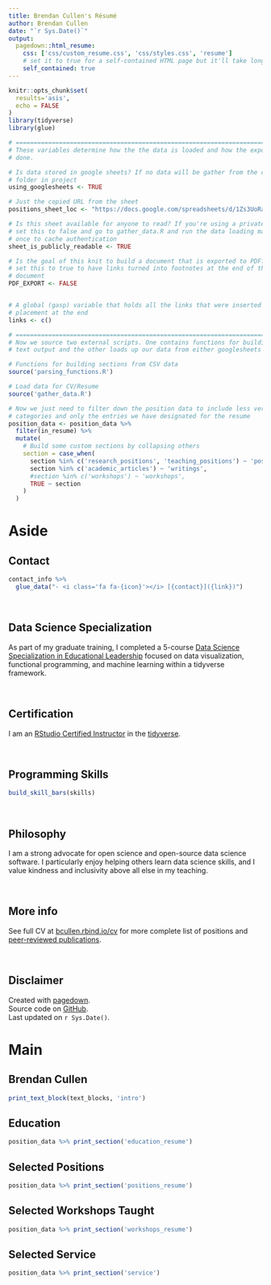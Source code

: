 ```yaml
---
title: Brendan Cullen's Résumé
author: Brendan Cullen
date: "`r Sys.Date()`"
output:
  pagedown::html_resume:
    css: ['css/custom_resume.css', 'css/styles.css', 'resume']
    # set it to true for a self-contained HTML page but it'll take longer to render
    self_contained: true
---
```



```r
knitr::opts_chunk$set(
  results='asis', 
  echo = FALSE
)
library(tidyverse)
library(glue)

# ======================================================================
# These variables determine how the the data is loaded and how the exports are
# done.

# Is data stored in google sheets? If no data will be gather from the csvs/
# folder in project
using_googlesheets <- TRUE

# Just the copied URL from the sheet
positions_sheet_loc <- "https://docs.google.com/spreadsheets/d/1Zs3UoRaZEXoNiX-RFWNHTnr5KL8SCB_e-bik5mftt-k/"

# Is this sheet available for anyone to read? If you're using a private sheet
# set this to false and go to gather_data.R and run the data loading manually
# once to cache authentication
sheet_is_publicly_readable <- TRUE

# Is the goal of this knit to build a document that is exported to PDF? If so
# set this to true to have links turned into footnotes at the end of the
# document
PDF_EXPORT <- FALSE


# A global (gasp) variable that holds all the links that were inserted for
# placement at the end
links <- c()

# ======================================================================
# Now we source two external scripts. One contains functions for building the
# text output and the other loads up our data from either googlesheets or csvs

# Functions for building sections from CSV data
source('parsing_functions.R') 

# Load data for CV/Resume
source('gather_data.R')

# Now we just need to filter down the position data to include less verbose
# categories and only the entries we have designated for the resume
position_data <- position_data %>% 
  filter(in_resume) %>% 
  mutate(
    # Build some custom sections by collapsing others
    section = case_when(
      section %in% c('research_positions', 'teaching_positions') ~ 'positions', 
      section %in% c('academic_articles') ~ 'writings',
      #section %in% c('workshops') ~ 'workshops',
      TRUE ~ section
    )
  ) 
```



Aside
================================================================================


Contact <i class="fa fa-address-book"></i> {#contact}
--------------------------------------------------------------------------------

```r
contact_info %>% 
  glue_data("- <i class='fa fa-{icon}'></i> [{contact}]({link})")
```

<br>

Data Science Specialization <i class="fa fa-user-graduate"></i> {#training}
--------------------------------------------------------------------------------

As part of my graduate training, I completed a 5-course [Data Science Specialization in Educational Leadership](https://github.com/uo-datasci-specialization) focused on data visualization, functional programming, and machine learning within a tidyverse framework.

<br>

Certification <i class="fab fa-r-project"></i> {#certification}
--------------------------------------------------------------------------------

I am an [RStudio Certified Instructor](https://education.rstudio.com/trainers/people/cullen+brendan/) in the [tidyverse](https://www.tidyverse.org/).

<br>

Programming Skills <i class="fa fa-terminal"></i> {#skills}
--------------------------------------------------------------------------------

```r
build_skill_bars(skills)
```

<br>

Philosophy <i class="fa fa-lightbulb"></i> {#philosophy}
--------------------------------------------------------------------------------

I am a strong advocate for open science and open-source data science software. I particularly enjoy helping others learn data science skills, and I value kindness and inclusivity above all else in my teaching.

<br>

More info <i class="fa fa-info-circle"></i> {#more-info}
--------------------------------------------------------------------------------

See full CV at [bcullen.rbind.io/cv](https://bcullen.rbind.io/cv/index.html) for more complete list of positions and [peer-reviewed publications](https://scholar.google.com/citations?user=02RYe4UAAAAJ&hl=en).

<br> 

Disclaimer {#disclaimer}
--------------------------------------------------------------------------------

Created with [pagedown](https://github.com/rstudio/pagedown).
<br>Source code on [GitHub](https://github.com/brendanhcullen/bcullen/tree/main/static/cv). <i class="fa fa-github"></i>
<br>Last updated on `r Sys.Date()`.

<!-- ```{r} -->
<!-- RESUME_PDF_LOC <- "cullen_resume.pdf" -->
<!-- glue("[<i class='fas fa-download'></i> Download a PDF copy]({RESUME_PDF_LOC})") -->
<!-- ``` -->

Main
================================================================================

Brendan Cullen {#title}
--------------------------------------------------------------------------------

```r
print_text_block(text_blocks, 'intro')
```



Education {data-icon=graduation-cap data-concise=true}
--------------------------------------------------------------------------------

```r
position_data %>% print_section('education_resume')
```



Selected Positions {data-icon=suitcase}
--------------------------------------------------------------------------------

```r
position_data %>% print_section('positions_resume')
```


Selected Workshops Taught {data-icon=chalkboard-teacher}
--------------------------------------------------------------------------------

```r
position_data %>% print_section('workshops_resume')
```


Selected Service {data-icon=hands-helping}
--------------------------------------------------------------------------------

```r
position_data %>% print_section('service')
```

